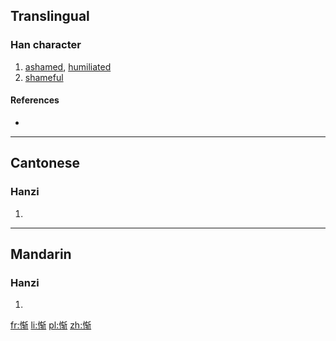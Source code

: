 {{also|慚}}
==Translingual==

===Han character===
{{Han char|rn=61|rad=心|as=08|sn=11|four=|canj=心大手中 (PKQL)}}

# [[ashamed]], [[humiliated]]
# [[shameful]]

====References====
* {{Han ref|kx=0392.181|hdz=42314.110|uh=60ED|ud=24813}}

----

==Cantonese==

===Hanzi===
{{yue-hanzi|jyut=|y=chaam4|tra=慚}}

# {{defn|Cantonese|sort=心08}}

----

==Mandarin==

===Hanzi===
{{cmn-hanzi|tra=慚|pin=[[cán]] ([[can2]])|wg=ts'an<sup>2</sup>}}

# {{defn|Mandarin|sort=心08}}

[[fr:惭]]
[[li:惭]]
[[pl:惭]]
[[zh:惭]]